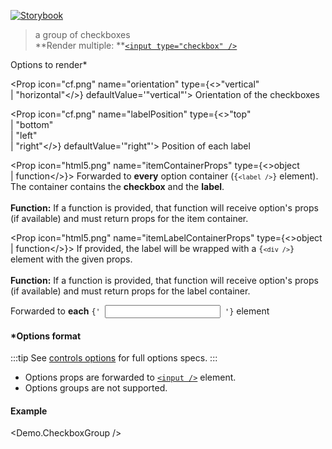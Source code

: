 
[![Storybook](https://img.shields.io/badge/Storybook-%23E06A8C?style=flat-square&logo=storybook&labelColor=%23ececec)](https://main--6181962da34217003a0d0018.chromatic.com?path=/story/controls-group-checkbox--default-control)

> a group of checkboxes<br />
> **Render multiple: **[`<input type="checkbox" />`](https://developer.mozilla.org/en-US/docs/Web/HTML/Element/input/checkbox)

<Props>
  <CommonProps />

  <Prop icon="cf.png" name="options" type="object">
    Options to render*
  </Prop>

  <Prop icon="cf.png" name="orientation" type={<>"vertical"<br />| "horizontal"</>} defaultValue='"vertical"'>
    Orientation of the checkboxes
  </Prop>

  <Prop icon="cf.png" name="labelPosition" type={<>"top"<br />| "bottom"<br />| "left"<br />| "right"</>} defaultValue='"right"'>
    Position of each label
  </Prop>

  <Prop icon="html5.png" name="itemContainerProps" type={<>object<br />| function</>}>
    Forwarded to <strong>every</strong> option container (<code>{` <label /> `}</code> element).<br />
    The container contains the <strong>checkbox</strong> and the <strong>label</strong>.
    <br /><br /><strong>Function:</strong> If a function is provided, that function will receive option's props (if available) and must return props for the item container.
  </Prop>

  <Prop icon="html5.png" name="itemLabelContainerProps" type={<>object<br />| function</>}>
    If provided, the label will be wrapped with a <code>{` <div /> `}</code> element with the given props.
    <br /><br /><strong>Function:</strong> If a function is provided, that function will receive option's props (if available) and must return props for the label container.
  </Prop>

  <Prop icon="html5.png" name="{...props}" type="object">
    Forwarded to <strong>each</strong> <code>{' <input /> '}</code> element
  </Prop>
</Props>

#### *Options format

:::tip
See [controls options](./controls-options) for full options specs.
:::

- Options props are forwarded to [`<input />`](https://developer.mozilla.org/en-US/docs/Web/HTML/Element/input/checkbox) element.
- Options groups are not supported.

#### Example
<Demo.CheckboxGroup />